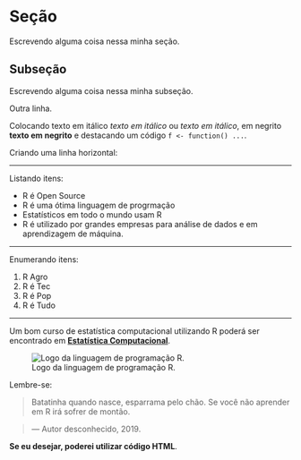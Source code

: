 # Seção

Escrevendo alguma coisa nessa minha seção.

## Subseção

Escrevendo alguma coisa nessa minha subseção.

Outra linha.

Colocando texto em itálico _texto em itálico_ ou *texto em itálico*, em negrito 
**texto em negrito** e destacando um código `f <- function() ...`.

Criando uma linha horizontal:
  
  ---
  
  Listando itens:
  
  * R é Open Source
* R é uma ótima linguagem de progrmação
* Estatísticos em todo o mundo usam R
* R é utilizado por grandes empresas para análise de dados e em aprendizagem de máquina.

---
  
  Enumerando itens:
  
  1. R Agro
2. R é Tec
3. R é Pop
4. R é Tudo

---
  
  Um bom curso de estatística computacional utilizando R poderá ser encontrado em [**Estatística Computacional**](https://prdm0.github.io/aulas_computacional).

![Logo da linguagem de programação R.](https://www.r-project.org/logo/Rlogo.png "icon")

Lembre-se:
  
  > Batatinha quando nasce, esparrama pelo chão. 
> Se você não aprender em R irá sofrer de montão.

> --- Autor desconhecido, 2019.

<strong>Se eu desejar, poderei utilizar código HTML</strong>.